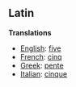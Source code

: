 ==Latin==

'''Translations'''

*[[English]]: [[five]]
*[[French]]: [[cinq]]
*[[Greek]]: [[pente]]
*[[Italian]]: [[cinque]]